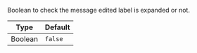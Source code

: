 Boolean to check the message edited label is expanded or not.

| Type    | Default |
| ------- | ------- |
| Boolean | `false` |
